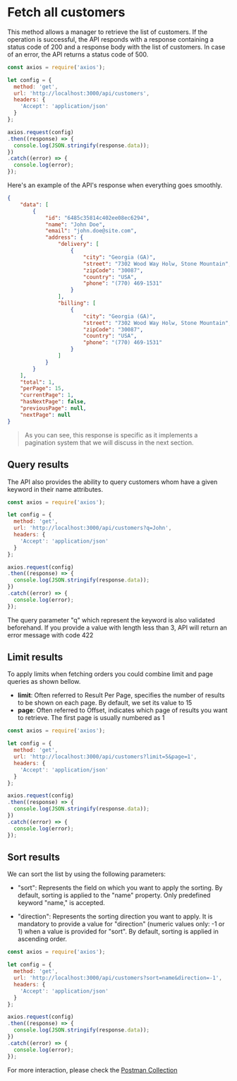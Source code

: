 
# Fetch all customers

This method allows a manager to retrieve the list of customers. If the operation is successful,
the API responds with a response containing a status code of 200 and a response body with the list of customers. In case of an error,
the API returns a status code of 500.

```js copy showLineNumbers filename="customers/fetch-customers.js"
const axios = require('axios');

let config = {
  method: 'get',
  url: 'http://localhost:3000/api/customers',
  headers: {
    'Accept': 'application/json'
  }
};

axios.request(config)
.then((response) => {
  console.log(JSON.stringify(response.data));
})
.catch((error) => {
  console.log(error);
});

```

Here's an example of the API's response when everything goes smoothly.

```json copy filename="API Response"
{
    "data": [
        {
            "id": "6485c35814c402ee08ec6294",
            "name": "John Doe",
            "email": "john.doe@site.com",
            "address": {
                "delivery": [
                    {
                        "city": "Georgia (GA)",
                        "street": "7302 Wood Way Holw, Stone Mountain",
                        "zipCode": "30087",
                        "country": "USA",
                        "phone": "(770) 469-1531"
                    }
                ],
                "billing": [
                    {
                        "city": "Georgia (GA)",
                        "street": "7302 Wood Way Holw, Stone Mountain",
                        "zipCode": "30087",
                        "country": "USA",
                        "phone": "(770) 469-1531"
                    }
                ]
            }
        }
    ],
    "total": 1,
    "perPage": 15,
    "currentPage": 1,
    "hasNextPage": false,
    "previousPage": null,
    "nextPage": null
}
```
> As you can see, this response is specific as it implements a pagination system that we will discuss in the next section.

## Query results

The API also provides the ability to query customers whom have a given keyword in their name attributes.

```js copy showLineNumbers filename="customers/querying"
const axios = require('axios');

let config = {
  method: 'get',
  url: 'http://localhost:3000/api/customers?q=John',
  headers: {
    'Accept': 'application/json'
  }
};

axios.request(config)
.then((response) => {
  console.log(JSON.stringify(response.data));
})
.catch((error) => {
  console.log(error);
});

```

<Callout>
    The query parameter "q" which represent the keyword is also validated beforehand.
    If you provide a value with length  less than  3, API will return an error message with code 422
</Callout>

## Limit results

To apply limits when fetching orders you could combine limit and page queries as shown bellow.

- **limit**: Often referred to Result Per Page, specifies the number of results to be shown on each page. By default,
we set its value to 15
- **page**: Often referred to Offset, indicates which page of results you want to retrieve.
The first page is usually numbered as 1

```js copy showLineNumbers filename="customers/limit"
const axios = require('axios');

let config = {
  method: 'get',
  url: 'http://localhost:3000/api/customers?limit=5&page=1',
  headers: {
    'Accept': 'application/json'
  }
};

axios.request(config)
.then((response) => {
  console.log(JSON.stringify(response.data));
})
.catch((error) => {
  console.log(error);
});

```

## Sort results

We can sort the list by using the following parameters:

- "sort": Represents the field on which you want to apply the sorting. By default,
sorting is applied to the "name" property. Only predefined keyword "name,"
is accepted.

- "direction": Represents the sorting direction you want to apply. It is
mandatory to provide a value for "direction" (numeric values only: -1 or 1)
when a value is provided for "sort". By default, sorting is applied in ascending
order.

```js copy showLineNumbers filename="customers/sort"
const axios = require('axios');

let config = {
  method: 'get',
  url: 'http://localhost:3000/api/customers?sort=name&direction=-1',
  headers: {
    'Accept': 'application/json'
  }
};

axios.request(config)
.then((response) => {
  console.log(JSON.stringify(response.data));
})
.catch((error) => {
  console.log(error);
});

```

For more interaction, please check the [Postman Collection](https://www.postman.com/red-eclipse-403574/workspace/denis-akp/request/6548572-b34e2a84-2ef2-4c78-ac35-39b2b40fa2bf?active-environment=dff61d40-d363-4cfb-8229-c4ff7e630154)
